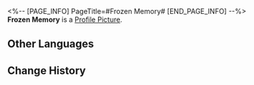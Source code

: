 <%-- [PAGE_INFO]
PageTitle=#Frozen Memory#
[END_PAGE_INFO] --%>
{{Stub|Location information}}
{{Item Infobox
|id          = 223355
|image       = Dreamscape Pass Sticker Frozen Memory.png
|type        = Dreamscape Pass Sticker
|type2       = A Certain Someone's Past Stickers
|invCategory = 
|rarity      = 4
|effect      = Digital stickers that can be used to decorate the pages of the Dreamtour Handbook. They come in many different styles.
|description = 
|source1     = [[Unlocked by Default]]
}}
{{Description|Even if you step on it, your shoes won't get wet.}}
'''Frozen Memory''' is a [[Profile Picture]].

==Other Languages==
{{Other Languages
|en   = Frozen Memory
|zhs  = 凝固的记忆
|zht  = 凝固的記憶
|ja   = 凝固した記憶
|ko   = 응결된 기억
|es   = Recuerdo congelado
|fr   = Mémoire gelée
|ru   = Замёрзшее воспоминание
|th   = ความทรงจำที่แข็งตัว
|vi   = Ký Ức Đóng Băng
|de   = Gefrorene Erinnerung
|id   = Ingatan yang Membeku
|pt   = Memória Congelada
}}

==Change History==
{{Change History|2.0}}
